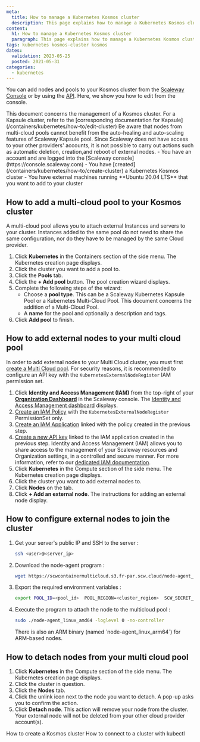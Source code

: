 ```yaml
---
meta:
  title: How to manage a Kubernetes Kosmos cluster
  description: This page explains how to manage a Kubernetes Kosmos cluster
content:
  h1: How to manage a Kubernetes Kosmos cluster
  paragraph: This page explains how to manage a Kubernetes Kosmos cluster
tags: kubernetes kosmos-cluster kosmos
dates:
  validation: 2023-05-25
  posted: 2021-05-31
categories:
  - kubernetes
---
```


You can add nodes and pools to your Kosmos cluster from the [Scaleway Console](https://console.scaleway.com) or by using the [API](https://www.scaleway.com/en/developers/). Here, we show you how to edit from the console.

<Macro id="iam-requirements" />

<Message type="note">
  This document concerns the management of a Kosmos cluster. For a Kapsule cluster, refer to the [corresponding documentation for Kapsule](/containers/kubernetes/how-to/edit-cluster)
</Message>

<Message type="important">
  Be aware that nodes from multi-cloud pools cannot benefit from the auto-healing and auto-scaling features of Scaleway Kapsule pool. Since Scaleway does not have access to your other providers' accounts, it is not possible to carry out actions such as automatic deletion, creation,and reboot of external nodes.
</Message>

<Message type="requirement">
  - You have an account and are logged into the [Scaleway console](https://console.scaleway.com)
  - You have [created](/containers/kubernetes/how-to/create-cluster) a Kubernetes Kosmos cluster
  - You have external machines running **Ubuntu 20.04 LTS** that you want to add to your cluster
</Message>

## How to add a multi-cloud pool to your Kosmos cluster

A multi-cloud pool allows you to attach external Instances and servers to your cluster. Instances added to the same pool do not need to share the same configuration, nor do they have to be managed by the same Cloud provider. 

1. Click **Kubernetes** in the Containers section of the side menu. The Kubernetes creation page displays.
2. Click the cluster you want to add a pool to.
3. Click the **Pools** tab.
4. Click the **+ Add pool** button. The pool creation wizard displays.
5. Complete the following steps of the wizard:
    * Choose a **pool type**. This can be a Scaleway Kubernetes Kapsule Pool or a Kubernetes Multi-Cloud Pool. This document concerns the addition of a Multi-Cloud Pool.
        <Lightbox src="scaleway-choose-pool-type.webp" alt="" />
    * A **name** for the pool and optionally a description and tags.
6. Click **Add pool** to finish.

## How to add external nodes to your multi cloud pool

In order to add external nodes to your Multi Cloud cluster, you must first [create a Multi Cloud pool](#how-to-add-a-multi-cloud-pool-to-your-kosmos-cluster). For security reasons, it is recommended to configure an API key with the `KubernetesExternalNodeRegister` IAM permission set.

1. Click **Identity and Access Management (IAM)** from the top-right of your [**Organization Dashboard**](https://console.scaleway.com/organization) in the Scaleway console. The [Identity and Access Management dashboard](https://console.scaleway.com/iam/) displays.
2. [Create an IAM Policy](/identity-and-access-management/iam/how-to/create-policy/) with the `KubernetesExternalNodeRegister` PermissionSet only.
    <Lightbox src="scaleway-kubernetes-kubernetesexternalnoderegister.webp" alt="" />
3. [Create an IAM Application](/identity-and-access-management/iam/how-to/create-application/) linked with the policy created in the previous step.
    <Lightbox src="scaleway-kosmos-add-application.webp" alt="" />
4. [Create a new API key](/identity-and-access-management/iam/how-to/create-api-keys/) linked to the IAM application created in the previous step.
    <Lightbox src="scaleway-koslos-generate-api-key.webp" alt="" />
    <Message type="tip">
      Identity and Access Management (IAM) allows you to share access to the management of your Scaleway resources and Organization settings, in a controlled and secure manner. For more information, refer to our [dedicated IAM documentation](/identity-and-access-management/iam/quickstart/).
    </Message>
5. Click **Kubernetes** in the Compute section of the side menu. The Kubernetes creation page displays.
6. Click the cluster you want to add external nodes to.
7. Click **Nodes** on the tab.
8. Click **+ Add an external node**. The instructions for adding an external node display.

## How to configure external nodes to join the cluster

1. Get your server's public IP and SSH to the server :

    ```bash
    ssh <user>@<server_ip>
    ```

2. Download the node-agent program :

    ```bash
    wget https://scwcontainermulticloud.s3.fr-par.scw.cloud/node-agent_linux_amd64 && chmod +x node-agent_linux_amd64
    ```

3. Export the required environment variables :

    ```bash
    export POOL_ID=<pool_id>  POOL_REGION=<cluster_region>  SCW_SECRET_KEY=<secret_key>
    ```

4. Execute the program to attach the node to the multicloud pool :

    ```bash
    sudo ./node-agent_linux_amd64 -loglevel 0 -no-controller
    ```
    <Message type="note">
      There is also an ARM binary (named `node-agent_linux_arm64`) for ARM-based nodes.
    </Message>

## How to detach nodes from your multi cloud pool

1. Click **Kubernetes** in the Compute section of the side menu. The Kubernetes creation page displays.
2. Click the cluster in question.
3. Click the **Nodes** tab.
4. Click the unlink icon next to the node you want to detach. A pop-up asks you to confirm the action.
5. Click **Detach node**.
    <Message type="note">
      This action will remove your node from the cluster. Your external node will not be deleted from your other cloud provider account(s).
    </Message>


<Navigation title="See Also">
  <PreviousButton to="/containers/kubernetes/how-to/create-kosmos-cluster/">How to create a Kosmos cluster</PreviousButton>
  <NextButton to="/containers/kubernetes/how-to/connect-cluster-kubectl/">How to connect to a cluster with kubectl</NextButton>
</Navigation>
